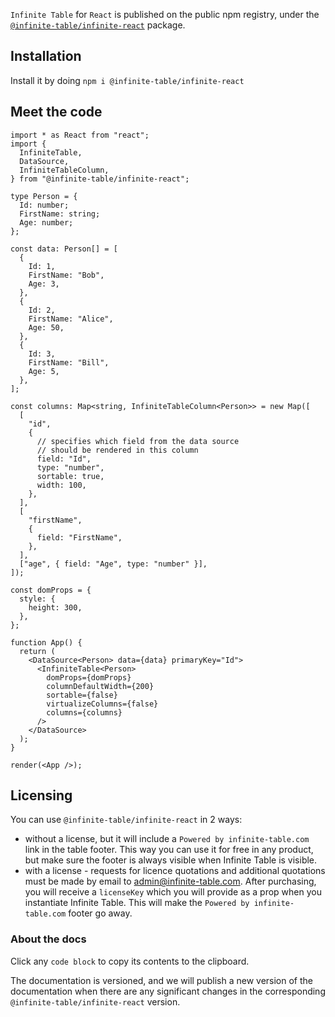 `Infinite Table` for `React` is published on the public npm registry, under the [`@infinite-table/infinite-react`](https://www.npmjs.com/package/@infinite-table/infinite-react) package.

## Installation

Install it by doing `npm i @infinite-table/infinite-react`

## Meet the code

```tsx height=450 live title=Getting-started-example
import * as React from "react";
import {
  InfiniteTable,
  DataSource,
  InfiniteTableColumn,
} from "@infinite-table/infinite-react";

type Person = {
  Id: number;
  FirstName: string;
  Age: number;
};

const data: Person[] = [
  {
    Id: 1,
    FirstName: "Bob",
    Age: 3,
  },
  {
    Id: 2,
    FirstName: "Alice",
    Age: 50,
  },
  {
    Id: 3,
    FirstName: "Bill",
    Age: 5,
  },
];

const columns: Map<string, InfiniteTableColumn<Person>> = new Map([
  [
    "id",
    {
      // specifies which field from the data source
      // should be rendered in this column
      field: "Id",
      type: "number",
      sortable: true,
      width: 100,
    },
  ],
  [
    "firstName",
    {
      field: "FirstName",
    },
  ],
  ["age", { field: "Age", type: "number" }],
]);

const domProps = {
  style: {
    height: 300,
  },
};

function App() {
  return (
    <DataSource<Person> data={data} primaryKey="Id">
      <InfiniteTable<Person>
        domProps={domProps}
        columnDefaultWidth={200}
        sortable={false}
        virtualizeColumns={false}
        columns={columns}
      />
    </DataSource>
  );
}

render(<App />);
```

## Licensing

You can use `@infinite-table/infinite-react` in 2 ways:

- without a license, but it will include a `Powered by infinite-table.com` link in the table footer. This way you can use it for free in any product, but make sure the footer is always visible when Infinite Table is visible.
- with a license - requests for licence quotations and additional quotations must be made by email to admin@infinite-table.com. After purchasing, you will receive a `licenseKey` which you will provide as a prop when you instantiate Infinite Table. This will make the `Powered by infinite-table.com` footer go away.

### About the docs

Click any `code block` to copy its contents to the clipboard.

The documentation is versioned, and we will publish a new version of the documentation when there are any significant changes in the corresponding `@infinite-table/infinite-react` version.
